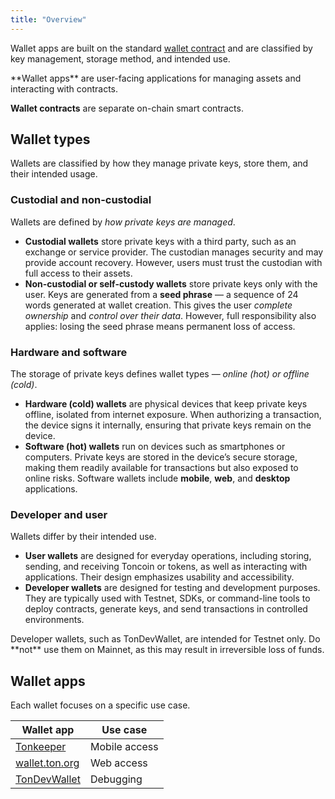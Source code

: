 ```yaml
---
title: "Overview"
---
```



Wallet apps are built on the standard [wallet contract](/standard/wallets/how-it-works) and are classified by key management, storage method, and intended use.

<Aside
  type="caution"
>
  **Wallet apps** are user-facing applications for managing assets and interacting with contracts.

  **Wallet contracts** are separate on-chain smart contracts.
</Aside>

## Wallet types

Wallets are classified by how they manage private keys, store them, and their intended usage.

### Custodial and non-custodial

Wallets are defined by _how private keys are managed_.

- **Custodial wallets** store private keys with a third party, such as an exchange or service provider. The custodian manages security and may provide account recovery. However, users must trust the custodian with full access to their assets.
- **Non-custodial or self-custody wallets** store private keys only with the user. Keys are generated from a **seed phrase** — a sequence of 24 words generated at wallet creation. This gives the user _complete ownership_ and _control over their data_. However, full responsibility also applies: losing the seed phrase means permanent loss of access.

### Hardware and software

The storage of private keys defines wallet types — _online (hot) or offline (cold)_.

- **Hardware (cold) wallets** are physical devices that keep private keys offline, isolated from internet exposure. When authorizing a transaction, the device signs it internally, ensuring that private keys remain on the device.
- **Software (hot) wallets** run on devices such as smartphones or computers. Private keys are stored in the device’s secure storage, making them readily available for transactions but also exposed to online risks. Software wallets include **mobile**, **web**, and **desktop** applications.

### Developer and user

Wallets differ by their intended use.

- **User wallets** are designed for everyday operations, including storing, sending, and receiving Toncoin or tokens, as well as interacting with applications. Their design emphasizes usability and accessibility.
- **Developer wallets** are designed for testing and development purposes. They are typically used with Testnet, SDKs, or command-line tools to deploy contracts, generate keys, and send transactions in controlled environments.

<Aside
  type="caution"
>
  Developer wallets, such as TonDevWallet, are intended for Testnet only. Do **not** use them on Mainnet, as this may result in irreversible loss of funds.
</Aside>

## Wallet apps

Each wallet focuses on a specific use case.

| Wallet app                                    | Use case      |
| --------------------------------------------- | ------------- |
| [Tonkeeper](/ecosystem/wallet-apps/tonkeeper) | Mobile access |
| [wallet.ton.org](/ecosystem/wallet-apps/web)  | Web access    |
| [TonDevWallet](/ecosystem/wallet-apps/dev)    | Debugging     |
